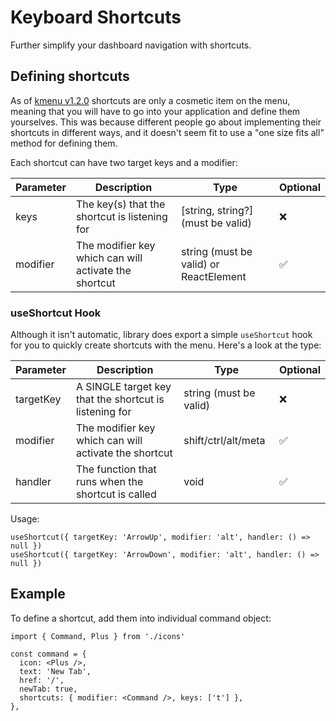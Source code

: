 
# Keyboard Shortcuts

Further simplify your dashboard navigation with shortcuts.

## Defining shortcuts

As of [kmenu v1.2.0](https://www.npmjs.com/package/kmenu?activeTab=versions) shortcuts are only a cosmetic item on the menu, meaning that you will have to go into your application and define them yourselves. This was because different people go about implementing their shortcuts in different ways, and it doesn't seem fit to use a "one size fits all" method for defining them.

Each shortcut can have two target keys and a modifier:

| Parameter | Description                                           | Type                                   | Optional |
| --------- | ----------------------------------------------------- | -------------------------------------- | -------- |
| keys      | The key(s) that the shortcut is listening for         | [string, string?] (must be valid)      | ❌       |
| modifier  | The modifier key which can will activate the shortcut | string (must be valid) or ReactElement | ✅       |

### useShortcut Hook

Although it isn't automatic, library does export a simple `useShortcut` hook for you to quickly create shortcuts with the menu. Here's a look at the type:

| Parameter | Description                                            | Type                   | Optional |
| --------- | ------------------------------------------------------ | ---------------------- | -------- |
| targetKey | A SINGLE target key that the shortcut is listening for | string (must be valid) | ❌       |
| modifier  | The modifier key which can will activate the shortcut  | shift/ctrl/alt/meta    | ✅       |
| handler   | The function that runs when the shortcut is called     | void                   | ✅       |

Usage:

```tsx:Shortcuts.tsx
useShortcut({ targetKey: 'ArrowUp', modifier: 'alt', handler: () => null })
useShortcut({ targetKey: 'ArrowDown', modifier: 'alt', handler: () => null })
```

## Example

To define a shortcut, add them into individual command object:

```tsx:CommandMenu.tsx
import { Command, Plus } from './icons'

const command = {
  icon: <Plus />,
  text: 'New Tab',
  href: '/',
  newTab: true,
  shortcuts: { modifier: <Command />, keys: ['t'] },
},
```
